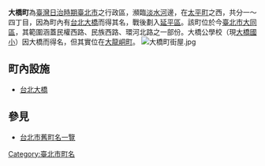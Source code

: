 {{Notability Unreferenced |time=2019-07-14T07:17:29+00:00}}
{{japanese|japanese=大橋町|kana=おおはしちょう|romaji=Ōhashichō}}
'''大橋町'''為[[臺灣|臺灣]][[臺灣日治時期|日治時期]][[臺北市_(州轄市)|臺北市]]之行政區，瀕臨[[淡水河|淡水河]]邊，在[[太平町|太平町]]之西，共分一～四丁目，因為町內有[[臺北大橋|台北大橋]]而得其名，戰後劃入[[延平區_(臺北市)|延平區]]。該町位於今[[臺北市|臺北市]][[大同區_(臺灣)|大同區]]，其範圍涵蓋民權西路、民族西路、環河北路之一部份。大橋公學校（現[[臺北市大同區大橋國民小學|大橋國小]]）因大橋而得名，但其實位在[[大龍峒町|大龍峒町]]。
[[File:大橋町街屋.jpg|thumb]]<br />

==町內設施==
*[[台北大橋|台北大橋]]

==參見==
*[[台北市舊町名一覽|台北市舊町名一覽]]
{{台北市舊町名}}
[[Category:臺北市町名|Category:臺北市町名]]